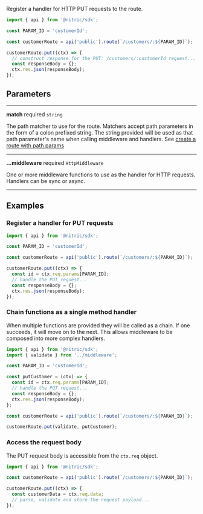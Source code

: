 Register a handler for HTTP PUT requests to the route.

```javascript
import { api } from '@nitric/sdk';

const PARAM_ID = 'customerId';

const customerRoute = api('public').route(`/customers/:${PARAM_ID}`);

customerRoute.put((ctx) => {
  // construct response for the PUT: /customers/:customerId request...
  const responseBody = {};
  ctx.res.json(responseBody);
});
```

## Parameters

---

**match** required `string`

The path matcher to use for the route. Matchers accept path parameters in the form of a colon prefixed string. The string provided will be used as that path parameter's name when calling middleware and handlers. See [create a route with path params](#create-a-route-with-path-params)

---

**...middleware** required `HttpMiddleware`

One or more middleware functions to use as the handler for HTTP requests. Handlers can be sync or async.

---

## Examples

### Register a handler for PUT requests

```javascript
import { api } from '@nitric/sdk';

const PARAM_ID = 'customerId';

const customerRoute = api('public').route(`/customers/:${PARAM_ID}`);

customerRoute.put((ctx) => {
  const id = ctx.req.params[PARAM_ID];
  // handle the PUT request...
  const responseBody = {};
  ctx.res.json(responseBody);
});
```

### Chain functions as a single method handler

When multiple functions are provided they will be called as a chain. If one succeeds, it will move on to the next. This allows middleware to be composed into more complex handlers.

```javascript
import { api } from '@nitric/sdk';
import { validate } from '../middleware';

const PARAM_ID = 'customerId';

const putCustomer = (ctx) => {
  const id = ctx.req.params[PARAM_ID];
  // handle the PUT request...
  const responseBody = {};
  ctx.res.json(responseBody);
};

const customerRoute = api('public').route(`/customers/:${PARAM_ID}`);

customerRoute.put(validate, putCustomer);
```

### Access the request body

The PUT request body is accessible from the `ctx.req` object.

```javascript
import { api } from '@nitric/sdk';

const customerRoute = api('public').route(`/customers/:${PARAM_ID}`);

customerRoute.put((ctx) => {
  const customerData = ctx.req.data;
  // parse, validate and store the request payload...
});
```

